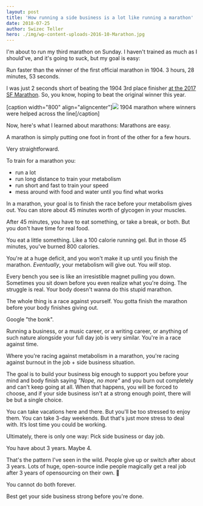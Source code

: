```yaml
---
layout: post
title: 'How running a side business is a lot like running a marathon'
date: 2018-07-25
author: Swizec Teller
hero: ./img/wp-content-uploads-2016-10-Marathon.jpg
---
```

I'm about to run my third marathon on Sunday. I haven't trained as much as I should've, and it's going to suck, but my goal is easy:



Run faster than the winner of the first official marathon in 1904. 3 hours, 28 minutes, 53 seconds.



I was just 2 seconds short of beating the 1904 3rd place finisher [at the 2017 SF Marathon](https://swizec.com/blog/couch-sub-4-hour-marathon-4-short-years/swizec/7725). So, you know, hoping to beat the original winner this year.



\[caption width="800" align="aligncenter"]![](./img/wp-content-uploads-2016-10-Marathon.jpg) 1904 marathon where winners were helped across the line\[/caption]



Now, here's what I learned about marathons: Marathons are easy.



A marathon is simply putting one foot in front of the other for a few hours.



Very straightforward.



To train for a marathon you:



- run a lot
- run long distance to train your metabolism
- run short and fast to train your speed
- mess around with food and water until you find what works



In a marathon, your goal is to finish the race before your metabolism gives out. You can store about 45 minutes worth of glycogen in your muscles.



After 45 minutes, you have to eat something, or take a break, or both. But you don't have time for real food.



You eat a little something. Like a 100 calorie running gel. But in those 45 minutes, you've burned 800 calories.



You're at a huge deficit, and you won't make it up until you finish the marathon. _Eventually_, your metabolism will give out. You _will_ stop.



Every bench you see is like an irresistible magnet pulling you down. Sometimes you sit down before you even realize what you're doing. The struggle is real. Your body doesn't wanna do this stupid marathon.



The whole thing is a race against yourself. You gotta finish the marathon before your body finishes giving out.



Google "the bonk".



Running a business, or a music career, or a writing career, or anything of such nature alongside your full day job is very similar. You're in a race against time.



Where you're racing against metabolism in a marathon, you're racing against burnout in the job + side business situation.



The goal is to build your business big enough to support you before your mind and body finish saying _"Nope, no more"_ and you burn out completely and can't keep going at all. When that happens, you will be forced to choose, and if your side business isn't at a strong enough point, there will be but a single choice.



You can take vacations here and there. But you'll be too stressed to enjoy them. You can take 3-day weekends. But that's just more stress to deal with. It’s lost time you could be working.



Ultimately, there is only one way: Pick side business or day job.



You have about 3 years. Maybe 4.



That's the pattern I've seen in the wild. People give up or switch after about 3 years. Lots of huge, open-source indie people magically get a real job after 3 years of opensourcing on their own. 🤔



You cannot do both forever.



Best get your side business strong before you're done.